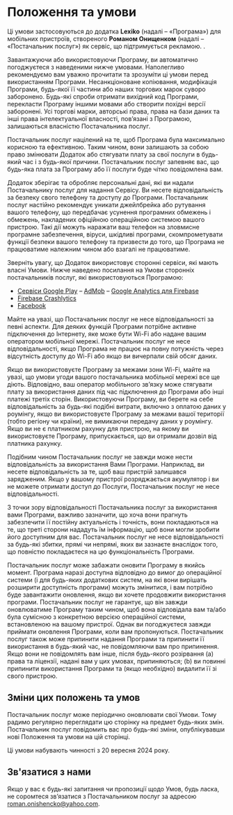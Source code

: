 # **Положення та умови**

Ці умови застосовуються до додатка **Lexiko** (надалі – «Програма») для мобільних пристроїв, створеного **Романом Онищенком** (надалі – «Постачальник послуг») як сервіс, що підтримується рекламою. .

Завантажуючи або використовуючи Програму, ви автоматично погоджуєтеся з наведеними нижче умовами. Наполегливо рекомендуємо вам уважно прочитати та зрозуміти ці умови перед використанням Програми. Несанкціоноване копіювання, модифікація Програми, будь-якої її частини або наших торгових марок суворо заборонено. Будь-які спроби отримати вихідний код Програми, перекласти Програму іншими мовами або створити похідні версії заборонені. Усі торгові марки, авторські права, права на бази даних та інші права інтелектуальної власності, пов’язані з Програмою, залишаються власністю Постачальника послуг.

Постачальник послуг націлений на те, щоб Програма була максимально корисною та ефективною. Таким чином, вони залишають за собою право змінювати Додаток або стягувати плату за свої послуги в будь-який час і з будь-якої причини. Постачальник послуг запевняє вас, що будь-яка плата за Програму або її послуги буде чітко повідомлена вам.

Додаток зберігає та обробляє персональні дані, які ви надали Постачальнику послуг для надання Сервісу. Ви несете відповідальність за безпеку свого телефону та доступу до Програми. Постачальник послуг настійно рекомендує уникати джейлбрейка або рутування вашого телефону, що передбачає усунення програмних обмежень і обмежень, накладених офіційною операційною системою вашого пристрою. Такі дії можуть наражати ваш телефон на зловмисне програмне забезпечення, віруси, шкідливі програми, скомпрометувати функції безпеки вашого телефону та призвести до того, що Програма не працюватиме належним чином або взагалі не працюватиме.

Зверніть увагу, що Додаток використовує сторонні сервіси, які мають власні Умови. Нижче наведено посилання на Умови сторонніх постачальників послуг, які використовуються Програмою:

- [Сервіси Google Play](https://policies.google.com/terms)
  – [AdMob](https://developers.google.com/admob/terms)
  – [Google Analytics для Firebase](https://www.google.com/analytics/terms/)
- [Firebase Crashlytics](https://firebase.google.com/terms/crashlytics)
- [Facebook](https://www.facebook.com/legal/terms/plain_text_terms)

Майте на увазі, що Постачальник послуг не несе відповідальності за певні аспекти. Для деяких функцій Програми потрібне активне підключення до Інтернету, яке може бути Wi-Fi або надане вашим оператором мобільної мережі. Постачальник послуг не несе відповідальності, якщо Програма не працює на повну потужність через відсутність доступу до Wi-Fi або якщо ви вичерпали свій обсяг даних.

Якщо ви використовуєте Програму за межами зони Wi-Fi, майте на увазі, що умови угоди вашого постачальника мобільної мережі все ще діють. Відповідно, ваш оператор мобільного зв’язку може стягувати плату за використання даних під час підключення до Програми або інші платежі третіх сторін. Використовуючи Програму, ви берете на себе відповідальність за будь-які подібні витрати, включно з оплатою даних у роумінгу, якщо ви використовуєте Програму за межами вашої території (тобто регіону чи країни), не вимикаючи передачу даних у роумінгу. Якщо ви не є платником рахунку для пристрою, на якому ви використовуєте Програму, припускається, що ви отримали дозвіл від платника рахунку.

Подібним чином Постачальник послуг не завжди може нести відповідальність за використання Вами Програми. Наприклад, ви несете відповідальність за те, щоб ваш пристрій залишався зарядженим. Якщо у вашому пристрої розряджається акумулятор і ви не можете отримати доступ до Послуги, Постачальник послуг не несе відповідальності.

З точки зору відповідальності Постачальника послуг за використання вами Програми, важливо зазначити, що хоча вони прагнуть забезпечити її постійну актуальність і точність, вони покладаються на те, що треті сторони нададуть їм інформацію, щоб вони могли зробити його доступним для вас. Постачальник послуг не несе відповідальності за будь-які збитки, прямі чи непрямі, яких ви зазнаєте внаслідок того, що повністю покладаєтеся на цю функціональність Програми.

Постачальник послуг може забажати оновити Програму в якийсь момент. Програма наразі доступна відповідно до вимог до операційної системи (і для будь-яких додаткових систем, на які вони вирішать розширити доступність програми) можуть змінитися, і вам потрібно буде завантажити оновлення, якщо ви хочете продовжити використання програми. Постачальник послуг не гарантує, що він завжди оновлюватиме Програму таким чином, щоб вона відповідала вам та/або була сумісною з конкретною версією операційної системи, встановленою на вашому пристрої. Однак ви погоджуєтеся завжди приймати оновлення Програми, коли вам пропонуються. Постачальник послуг також може припинити надання Програми та припинити її використання в будь-який час, не повідомляючи вам про припинення. Якщо вони не повідомлять вам інше, після будь-якого розірвання (а) права та ліцензії, надані вам у цих умовах, припиняються; (b) ви повинні припинити використання Програми та (якщо необхідно) видалити її зі свого пристрою.

## **Зміни цих положень та умов**

Постачальник послуг може періодично оновлювати свої Умови. Тому радимо регулярно переглядати цю сторінку на предмет будь-яких змін. Постачальник послуг повідомить вас про будь-які зміни, опублікувавши нові Положення та умови на цій сторінці.

Ці умови набувають чинності з 20 вересня 2024 року.

## **Зв'язатися з нами**

Якщо у вас є будь-які запитання чи пропозиції щодо Умов, будь ласка, не соромтеся зв’язатися з Постачальником послуг за адресою roman.onishencko@yahoo.com.
